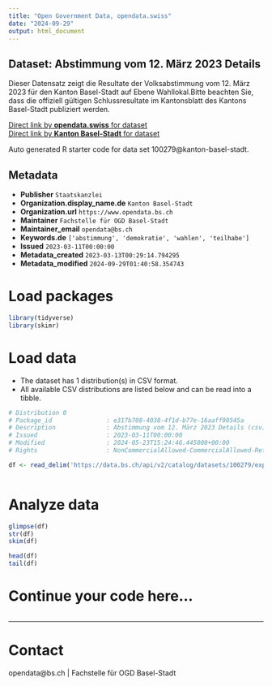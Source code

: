 ```yaml
---
title: "Open Government Data, opendata.swiss"
date: "2024-09-29"
output: html_document
---
```


## Dataset: Abstimmung vom 12. März 2023 Details

Dieser Datensatz zeigt die Resultate der Volksabstimmung vom 12. März 2023 für den Kanton Basel-Stadt auf Ebene Wahllokal.Bitte beachten Sie, dass die offiziell gültigen Schlussresultate im Kantonsblatt des Kantons Basel-Stadt publiziert werden. 

[Direct link by **opendata.swiss** for dataset](https://opendata.swiss/de/dataset/abstimmung-vom-12-marz-2023-details)<br>
[Direct link by **Kanton Basel-Stadt** for dataset](https://data.bs.ch/explore/dataset/100279/)

Auto generated R starter code for data set 100279@kanton-basel-stadt.

## Metadata

- **Publisher** `Staatskanzlei`
- **Organization.display_name.de** `Kanton Basel-Stadt`
- **Organization.url** `https://www.opendata.bs.ch`
- **Maintainer** `Fachstelle für OGD Basel-Stadt`
- **Maintainer_email** `opendata@bs.ch`
- **Keywords.de** `['abstimmung', 'demokratie', 'wahlen', 'teilhabe']`
- **Issued** `2023-03-11T00:00:00`
- **Metadata_created** `2023-03-13T00:29:14.794295`
- **Metadata_modified** `2024-09-29T01:40:58.354743`


# Load packages

```r

library(tidyverse)
library(skimr)

```

# Load data

-   The dataset has 1 distribution(s) in CSV format.
-   All available CSV distributions are listed below and can be read into a tibble.

```r

# Distribution 0
# Package_id               : e317b708-4038-4f1d-b77e-16aaff90545a
# Description              : Abstimmung vom 12. März 2023 Details (csv)
# Issued                   : 2023-03-11T00:00:00
# Modified                 : 2024-05-23T15:24:46.445000+00:00
# Rights                   : NonCommercialAllowed-CommercialAllowed-ReferenceRequired

df <- read_delim('https://data.bs.ch/api/v2/catalog/datasets/100279/exports/csv?use_labels=true')



```

# Analyze data

```r

glimpse(df)
str(df)
skim(df)

head(df)
tail(df)

```

# Continue your code here...

```r

```

------------------------------------------------------------------------

# Contact

opendata@bs.ch | Fachstelle für OGD Basel-Stadt
